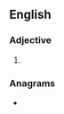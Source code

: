 ==English==

===Adjective===
{{head|en|adjective superlative form}}

# {{en-superlative of|merry}}

===Anagrams===
* {{anagrams|en|rimester|triremes}}